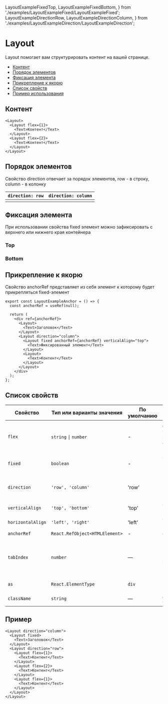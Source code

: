   LayoutExampleFixedTop,
  LayoutExampleFixedBottom,
} from './examples/LayoutExampleFixed/LayoutExampleFixed';
  LayoutExampleDirectionRow,
  LayoutExampleDirectionColumn,
} from './examples/LayoutExampleDirection/LayoutExampleDirection';

# Layout

Layout помогает вам структурировать контент на вашей странице.

- [Контент](#контент)
- [Порядок элементов](#порядок-элементов)
- [Фиксация элемента](#фиксация-элемента)
- [Прикрепление к якорю](#прикрепление-к-якорю)
- [Список свойств](#список-свойств)
- [Пример использования](#пример)

## Контент

```tsx
<Layout>
  <Layout flex={1}>
    <Text>Контент</Text>
  </Layout>
  <Layout flex={2}>
    <Text>Контент</Text>
  </Layout>
</Layout>
```

<LayoutExampleBasic />

## Порядок элементов

Свойство direction отвечает за порядок элементов, row - в строку,
column - в колонку

| `direction: row`             | `direction: column`             |
| ---------------------------- | ------------------------------- |
| <LayoutExampleDirectionRow/> | <LayoutExampleDirectionColumn/> |

## Фиксация элемента

При использовании свойства fixed элемент можно зафиксировать с
верхнего или нижнего края контейнера

### Top

<LayoutExampleFixedTop />

### Bottom

<LayoutExampleFixedBottom />

## Прикрепление к якорю

Свойство anchorRef представляет из себя элемент к которому будет прикрепляться fixed-элемент

```tsx
export const LayoutExampleAnchor = () => {
  const anchorRef = useRef(null);

  return (
    <div ref={anchorRef}>
      <Layout>
        <Text>Заголовок</Text>
      </Layout>
      <Layout direction="column">
        <Layout fixed anchorRef={anchorRef} verticalAlign="top">
          <Text>Фиксированный элемент</Text>
        </Layout>
        <Layout>
          <Text>Контент</Text>
        </Layout>
      </Layout>
    </div>
  );
};
```

<LayoutExampleAnchor />

## Список свойств

| Свойство          | Тип или варианты значения             | По умолчанию | Описание                                                                          |
| ----------------- | ------------------------------------- | ------------ | --------------------------------------------------------------------------------- |
| `flex`            | `string` <code>&#124;</code> `number` | -            | Доля занимаемая элементом в флекс-контейнере                                      |
| `fixed`           | `boolean`                             | -            | Фиксируется ли элемент внутри контейнера                                          |
| `direction`       | `'row', 'column'`                     | 'row'        | Расположение элементов внутри компонента                                          |
| `verticalAlign`   | `'top', 'bottom'`                     | 'top'        | Фиксация по вертикали                                                             |
| `horizontalAlign` | `'left', 'right'`                     | 'left'       | Фиксация по горизонтали                                                           |
| `anchorRef`       | `React.RefObject<HTMLElement>`        | -            | см. [Popover](?path=/docs/components-popover--popover-positioned-by-coords-story) |
| `tabIndex`        | `number`                              | —            | Порядковый номер при переходе между элементами интерфейса по клавише **tab**      |
| `as`              | `React.ElementType`                   | `div`        | HTML-тег для кнопки                                                               |
| `className`       | `string`                              | —            | Дополнительные CSS-классы                                                         |

## Пример

```tsx
<Layout direction="column">
  <Layout fixed>
    <Text>Заголовок</Text>
  </Layout>
  <Layout direction="row">
    <Layout flex={1}>
      <Text>Контент</Text>
    </Layout>
    <Layout flex={2}>
      <Text>Контент</Text>
    </Layout>
    <Layout flex={1}>
      <Text>Контент</Text>
    </Layout>
  </Layout>
</Layout>
```

<LayoutExample />
